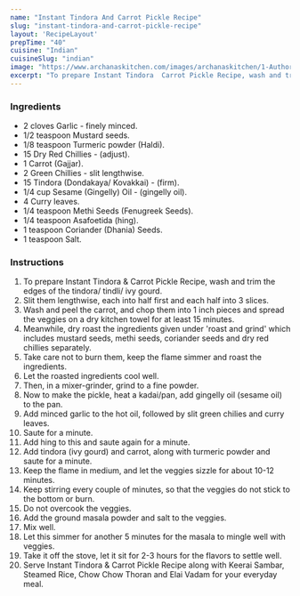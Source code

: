 ---
name: "Instant Tindora And Carrot Pickle Recipe"
slug: "instant-tindora-and-carrot-pickle-recipe"
layout: 'RecipeLayout'
prepTime: "40"
cuisine: "Indian"
cuisineSlug: "indian"
image: "https://www.archanaskitchen.com/images/archanaskitchen/1-Author/priya_srinivasan/instant-tindora-carrot-pickle-recipe.jpg"
excerpt: "To prepare Instant Tindora  Carrot Pickle Recipe, wash and trim the edges of the tindora tindli ivy gourd"
---

### Ingredients

- 2 cloves Garlic - finely minced.
- 1/2 teaspoon Mustard seeds.
- 1/8 teaspoon Turmeric powder (Haldi).
- 15 Dry Red Chillies - (adjust).
- 1 Carrot (Gajjar).
- 2 Green Chillies - slit lengthwise.
- 15 Tindora (Dondakaya/ Kovakkai) - (firm).
- 1/4 cup Sesame (Gingelly) Oil - (gingelly oil).
- 4 Curry leaves.
- 1/4 teaspoon Methi Seeds (Fenugreek Seeds).
- 1/4 teaspoon Asafoetida (hing).
- 1 teaspoon Coriander (Dhania) Seeds.
- 1 teaspoon Salt.

### Instructions

1. To prepare Instant Tindora & Carrot Pickle Recipe, wash and trim the edges of the tindora/ tindli/ ivy gourd.
1. Slit them lengthwise, each into half first and each half into 3 slices.
1. Wash and peel the carrot, and chop them into 1 inch pieces and spread the veggies on a dry kitchen towel for at least 15 minutes.
1. Meanwhile, dry roast the ingredients given under 'roast and grind' which includes mustard seeds, methi seeds, coriander seeds and dry red chillies separately.
1. Take care not to burn them, keep the flame simmer and roast the ingredients.
1. Let the roasted ingredients cool well.
1. Then, in a mixer-grinder, grind to a fine powder.
1. Now to make the pickle, heat a kadai/pan, add gingelly oil (sesame oil) to the pan.
1. Add minced garlic to the hot oil, followed by slit green chilies and curry leaves.
1. Saute for a minute.
1. Add hing to this and saute again for a minute.
1. Add tindora (ivy gourd) and carrot, along with turmeric powder and saute for a minute.
1. Keep the flame in medium, and let the veggies sizzle for about 10-12 minutes.
1. Keep stirring every couple of minutes, so that the veggies do not stick to the bottom or burn.
1. Do not overcook the veggies.
1. Add the ground masala powder and salt to the veggies.
1. Mix well.
1. Let this simmer for another 5 minutes for the masala to mingle well with veggies.
1. Take it off the stove, let it sit for 2-3 hours for the flavors to settle well.
1. Serve Instant Tindora & Carrot Pickle Recipe along with Keerai Sambar, Steamed Rice, Chow Chow Thoran and Elai Vadam for your everyday meal.
